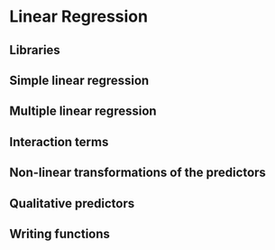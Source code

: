 # Linear Regression

## Libraries

## Simple linear regression

## Multiple linear regression

## Interaction terms

## Non-linear transformations of the predictors

## Qualitative predictors

## Writing functions
